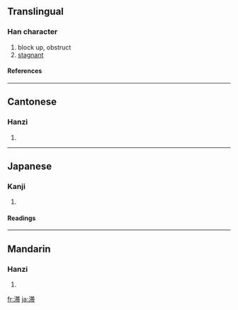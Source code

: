 {{see|滯}}

==Translingual==
===Han character===
{{Han char|rn=85|rad=水|as=09|sn=12|four=|canj=水廿十月 (ETJB)|ids=⿰[[氵]][[帯]]}}
# block up, obstruct
# [[stagnant]]
====References====
{{Han ref|kx=0639.111|dkj=18067|hdz=31669.020|uh=6EDE|ud=28382}}

----

==Cantonese==
===Hanzi===
{{yue-hanzi|jyut=|y=jai6}}
# {{defn|Cantonese}}

----
==Japanese==
===Kanji===
{{ja-kanji|grade=c|rs=水09}}
# {{defn|Japanese}} 
====Readings====
{{ja-readings|on=[[たい]] (tai)|kun=[[とどこおる]] (todokooru)}}

----
==Mandarin==
===Hanzi===
{{cmn-hanzi|tra=滯|pin=[[mèn]] ([[men4]]), [[zhì]] ([[zhi4]])|wg=men<sup>4</sup>, chih<sup>4</sup>}}
# {{defn|Mandarin}}

[[fr:滞]]
[[ja:滞]]